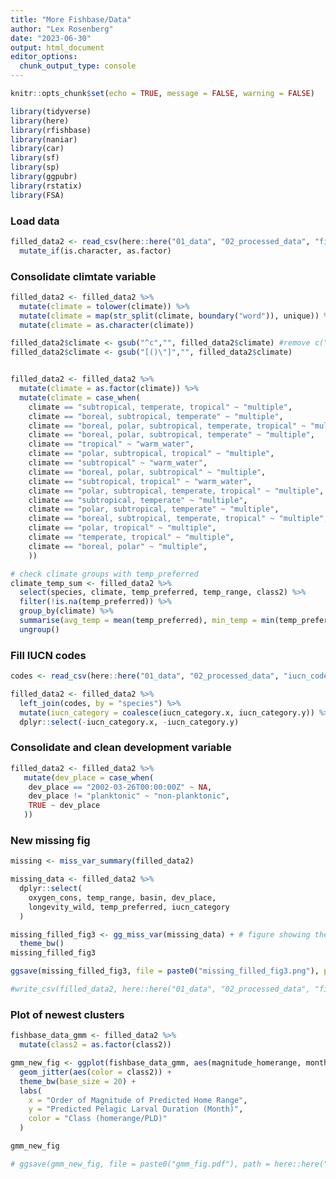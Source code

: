 ```yaml
---
title: "More Fishbase/Data"
author: "Lex Rosenberg"
date: "2023-06-30"
output: html_document
editor_options: 
  chunk_output_type: console
---
```


```r
knitr::opts_chunk$set(echo = TRUE, message = FALSE, warning = FALSE)

library(tidyverse)
library(here)
library(rfishbase)
library(naniar)
library(car)
library(sf)
library(sp)
library(ggpubr)
library(rstatix)
library(FSA)

```

### Load data

```r
filled_data2 <- read_csv(here::here("01_data", "02_processed_data", "filled_data2.csv")) %>%
  mutate_if(is.character, as.factor)
```


### Consolidate climtate variable

```r

filled_data2 <- filled_data2 %>%
  mutate(climate = tolower(climate)) %>%
  mutate(climate = map(str_split(climate, boundary("word")), unique)) %>%  #remove repeated words
  mutate(climate = as.character(climate))

filled_data2$climate <- gsub("^c","", filled_data2$climate) #remove c("")
filled_data2$climate <- gsub("[()\"]","", filled_data2$climate)


filled_data2 <- filled_data2 %>%
  mutate(climate = as.factor(climate)) %>% 
  mutate(climate = case_when(
    climate == "subtropical, temperate, tropical" ~ "multiple",
    climate == "boreal, subtropical, temperate" ~ "multiple",
    climate == "boreal, polar, subtropical, temperate, tropical" ~ "multiple",
    climate == "boreal, polar, subtropical, temperate" ~ "multiple",
    climate == "tropical" ~ "warm_water",
    climate == "polar, subtropical, tropical" ~ "multiple",
    climate == "subtropical" ~ "warm_water",
    climate == "boreal, polar, subtropical" ~ "multiple",
    climate == "subtropical, tropical" ~ "warm_water",
    climate == "polar, subtropical, temperate, tropical" ~ "multiple",
    climate == "subtropical, temperate" ~ "multiple",
    climate == "polar, subtropical, temperate" ~ "multiple",
    climate == "boreal, subtropical, temperate, tropical" ~ "multiple",
    climate == "polar, tropical" ~ "multiple",
    climate == "temperate, tropical" ~ "multiple",
    climate == "boreal, polar" ~ "multiple",
    ))

# check climate groups with temp_preferred
climate_temp_sum <- filled_data2 %>% 
  select(species, climate, temp_preferred, temp_range, class2) %>%
  filter(!is.na(temp_preferred)) %>% 
  group_by(climate) %>% 
  summarise(avg_temp = mean(temp_preferred), min_temp = min(temp_preferred), max_temp = max(temp_preferred)) %>% 
  ungroup()

```

### Fill IUCN codes

```r

codes <- read_csv(here::here("01_data", "02_processed_data", "iucn_codes.csv"))

filled_data2 <- filled_data2 %>%
  left_join(codes, by = "species") %>%
  mutate(iucn_category = coalesce(iucn_category.x, iucn_category.y)) %>%
  dplyr::select(-iucn_category.x, -iucn_category.y)

```

### Consolidate and clean development variable

```r

filled_data2 <- filled_data2 %>% 
   mutate(dev_place = case_when(
    dev_place == "2002-03-26T00:00:00Z" ~ NA,
    dev_place != "planktonic" ~ "non-planktonic",
    TRUE ~ dev_place
   ))

```


### New missing fig

```r

missing <- miss_var_summary(filled_data2)

missing_data <- filled_data2 %>%
  dplyr::select(
    oxygen_cons, temp_range, basin, dev_place,
    longevity_wild, temp_preferred, iucn_category
  )

missing_filled_fig3 <- gg_miss_var(missing_data) + # figure showing the missing data
  theme_bw()
missing_filled_fig3

ggsave(missing_filled_fig3, file = paste0("missing_filled_fig3.png"), path = here::here("04_figs", "missing_data"))

```

```r
#write_csv(filled_data2, here::here("01_data", "02_processed_data", "filled_data2.csv"))
```


### Plot of newest clusters

```r

fishbase_data_gmm <- filled_data2 %>%
  mutate(class2 = as.factor(class2))

gmm_new_fig <- ggplot(fishbase_data_gmm, aes(magnitude_homerange, month_pld)) +
  geom_jitter(aes(color = class2)) +
  theme_bw(base_size = 20) +
  labs(
    x = "Order of Magnitude of Predicted Home Range",
    y = "Predicted Pelagic Larval Duration (Month)",
    color = "Class (homerange/PLD)"
  )

gmm_new_fig

# ggsave(gmm_new_fig, file = paste0("gmm_fig.pdf"), path = here::here("04_figs"), height = 8, width = 15)
```







